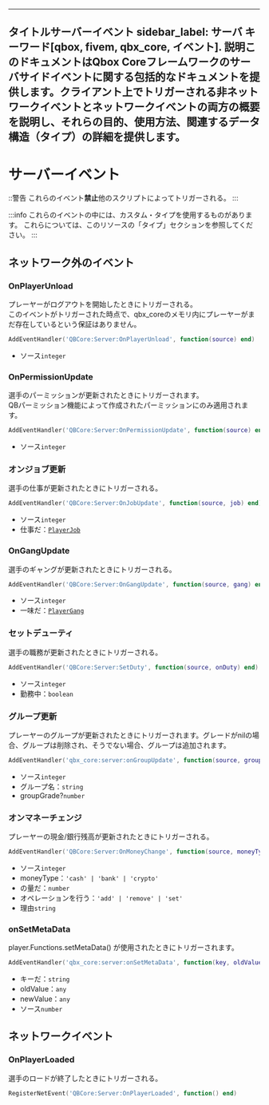 ***

タイトルサーバーイベント
sidebar\_label: サーバ
キーワード\[qbox, fivem, qbx\_core, イベント].
説明このドキュメントはQbox Coreフレームワークのサーバサイドイベントに関する包括的なドキュメントを提供します。クライアント上でトリガーされる非ネットワークイベントとネットワークイベントの両方の概要を説明し、それらの目的、使用方法、関連するデータ構造（タイプ）の詳細を提供します。
-----------------------------------------------------------------------------------------------------------------------------------------------

# サーバーイベント

::警告
これらのイベント**禁止**他のスクリプトによってトリガーされる。
:::

:::info
これらのイベントの中には、カスタム・タイプを使用するものがあります。
これらについては、このリソースの「タイプ」セクションを参照してください。
:::

## ネットワーク外のイベント

### OnPlayerUnload

プレーヤーがログアウトを開始したときにトリガーされる。\
このイベントがトリガーされた時点で、qbx\_coreのメモリ内にプレーヤーがまだ存在しているという保証はありません。

```lua
AddEventHandler('QBCore:Server:OnPlayerUnload', function(source) end)
```

* ソース`integer`

### OnPermissionUpdate

選手のパーミッションが更新されたときにトリガーされます。\
QBパーミッション機能によって作成されたパーミッションにのみ適用されます。

```lua
AddEventHandler('QBCore:Server:OnPermissionUpdate', function(source) end)
```

* ソース`integer`

### オンジョブ更新

選手の仕事が更新されたときにトリガーされる。

```lua
AddEventHandler('QBCore:Server:OnJobUpdate', function(source, job) end)
```

* ソース`integer`
* 仕事だ：[`PlayerJob`](../types/player.mdx#playerjob)

### OnGangUpdate

選手のギャングが更新されたときにトリガーされる。

```lua
AddEventHandler('QBCore:Server:OnGangUpdate', function(source, gang) end)
```

* ソース`integer`
* 一味だ：[`PlayerGang`](../types/player.mdx#playergang)

### セットデューティ

選手の職務が更新されたときにトリガーされる。

```lua
AddEventHandler('QBCore:Server:SetDuty', function(source, onDuty) end)
```

* ソース`integer`
* 勤務中：`boolean`

### グループ更新

プレーヤーのグループが更新されたときにトリガーされます。グレードがnilの場合、グループは削除され、そうでない場合、グループは追加されます。

```lua
AddEventHandler('qbx_core:server:onGroupUpdate', function(source, groupName, groupGrade) end)
```

* ソース`integer`
* グループ名：`string`
* groupGrade?`number`

### オンマネーチェンジ

プレーヤーの現金/銀行残高が更新されたときにトリガーされる。

```lua
AddEventHandler('QBCore:Server:OnMoneyChange', function(source, moneyType, amount, operation, reason) end)
```

* ソース`integer`
* moneyType：`'cash' | 'bank' | 'crypto'`
* の量だ：`number`
* オペレーションを行う：`'add' | 'remove' | 'set'`
* 理由`string`

### onSetMetaData

player.Functions.setMetaData() が使用されたときにトリガーされます。

```lua
AddEventHandler('qbx_core:server:onSetMetaData', function(key, oldValue, newValue, source) end)
```

* キーだ：`string`
* oldValue：`any`
* newValue：`any`
* ソース`number`

## ネットワークイベント

### OnPlayerLoaded

選手のロードが終了したときにトリガーされる。

```lua
RegisterNetEvent('QBCore:Server:OnPlayerLoaded', function() end)
```
